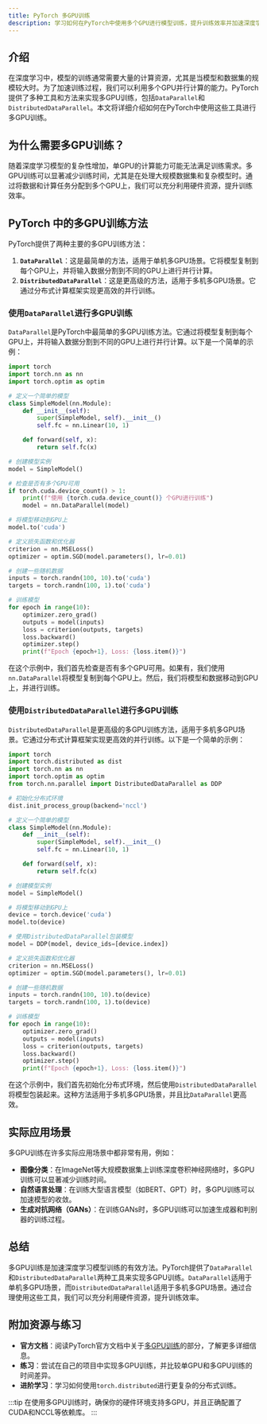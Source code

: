 ```yaml
---
title: PyTorch 多GPU训练
description: 学习如何在PyTorch中使用多个GPU进行模型训练，提升训练效率并加速深度学习任务。
---
```


## 介绍

在深度学习中，模型的训练通常需要大量的计算资源，尤其是当模型和数据集的规模较大时。为了加速训练过程，我们可以利用多个GPU并行计算的能力。PyTorch提供了多种工具和方法来实现多GPU训练，包括`DataParallel`和`DistributedDataParallel`。本文将详细介绍如何在PyTorch中使用这些工具进行多GPU训练。

## 为什么需要多GPU训练？

随着深度学习模型的复杂性增加，单GPU的计算能力可能无法满足训练需求。多GPU训练可以显著减少训练时间，尤其是在处理大规模数据集和复杂模型时。通过将数据和计算任务分配到多个GPU上，我们可以充分利用硬件资源，提升训练效率。

## PyTorch 中的多GPU训练方法

PyTorch提供了两种主要的多GPU训练方法：

1. **`DataParallel`**：这是最简单的方法，适用于单机多GPU场景。它将模型复制到每个GPU上，并将输入数据分割到不同的GPU上进行并行计算。
2. **`DistributedDataParallel`**：这是更高级的方法，适用于多机多GPU场景。它通过分布式计算框架实现更高效的并行训练。

### 使用`DataParallel`进行多GPU训练

`DataParallel`是PyTorch中最简单的多GPU训练方法。它通过将模型复制到每个GPU上，并将输入数据分割到不同的GPU上进行并行计算。以下是一个简单的示例：

```python
import torch
import torch.nn as nn
import torch.optim as optim

# 定义一个简单的模型
class SimpleModel(nn.Module):
    def __init__(self):
        super(SimpleModel, self).__init__()
        self.fc = nn.Linear(10, 1)

    def forward(self, x):
        return self.fc(x)

# 创建模型实例
model = SimpleModel()

# 检查是否有多个GPU可用
if torch.cuda.device_count() > 1:
    print(f"使用 {torch.cuda.device_count()} 个GPU进行训练")
    model = nn.DataParallel(model)

# 将模型移动到GPU上
model.to('cuda')

# 定义损失函数和优化器
criterion = nn.MSELoss()
optimizer = optim.SGD(model.parameters(), lr=0.01)

# 创建一些随机数据
inputs = torch.randn(100, 10).to('cuda')
targets = torch.randn(100, 1).to('cuda')

# 训练模型
for epoch in range(10):
    optimizer.zero_grad()
    outputs = model(inputs)
    loss = criterion(outputs, targets)
    loss.backward()
    optimizer.step()
    print(f"Epoch {epoch+1}, Loss: {loss.item()}")
```

在这个示例中，我们首先检查是否有多个GPU可用。如果有，我们使用`nn.DataParallel`将模型复制到每个GPU上。然后，我们将模型和数据移动到GPU上，并进行训练。

### 使用`DistributedDataParallel`进行多GPU训练

`DistributedDataParallel`是更高级的多GPU训练方法，适用于多机多GPU场景。它通过分布式计算框架实现更高效的并行训练。以下是一个简单的示例：

```python
import torch
import torch.distributed as dist
import torch.nn as nn
import torch.optim as optim
from torch.nn.parallel import DistributedDataParallel as DDP

# 初始化分布式环境
dist.init_process_group(backend='nccl')

# 定义一个简单的模型
class SimpleModel(nn.Module):
    def __init__(self):
        super(SimpleModel, self).__init__()
        self.fc = nn.Linear(10, 1)

    def forward(self, x):
        return self.fc(x)

# 创建模型实例
model = SimpleModel()

# 将模型移动到GPU上
device = torch.device('cuda')
model.to(device)

# 使用DistributedDataParallel包装模型
model = DDP(model, device_ids=[device.index])

# 定义损失函数和优化器
criterion = nn.MSELoss()
optimizer = optim.SGD(model.parameters(), lr=0.01)

# 创建一些随机数据
inputs = torch.randn(100, 10).to(device)
targets = torch.randn(100, 1).to(device)

# 训练模型
for epoch in range(10):
    optimizer.zero_grad()
    outputs = model(inputs)
    loss = criterion(outputs, targets)
    loss.backward()
    optimizer.step()
    print(f"Epoch {epoch+1}, Loss: {loss.item()}")
```

在这个示例中，我们首先初始化分布式环境，然后使用`DistributedDataParallel`将模型包装起来。这种方法适用于多机多GPU场景，并且比`DataParallel`更高效。

## 实际应用场景

多GPU训练在许多实际应用场景中都非常有用，例如：

- **图像分类**：在ImageNet等大规模数据集上训练深度卷积神经网络时，多GPU训练可以显著减少训练时间。
- **自然语言处理**：在训练大型语言模型（如BERT、GPT）时，多GPU训练可以加速模型的收敛。
- **生成对抗网络（GANs）**：在训练GANs时，多GPU训练可以加速生成器和判别器的训练过程。

## 总结

多GPU训练是加速深度学习模型训练的有效方法。PyTorch提供了`DataParallel`和`DistributedDataParallel`两种工具来实现多GPU训练。`DataParallel`适用于单机多GPU场景，而`DistributedDataParallel`适用于多机多GPU场景。通过合理使用这些工具，我们可以充分利用硬件资源，提升训练效率。

## 附加资源与练习

- **官方文档**：阅读PyTorch官方文档中关于[多GPU训练](https://pytorch.org/docs/stable/notes/cuda.html)的部分，了解更多详细信息。
- **练习**：尝试在自己的项目中实现多GPU训练，并比较单GPU和多GPU训练的时间差异。
- **进阶学习**：学习如何使用`torch.distributed`进行更复杂的分布式训练。

:::tip
在使用多GPU训练时，确保你的硬件环境支持多GPU，并且正确配置了CUDA和NCCL等依赖库。
:::